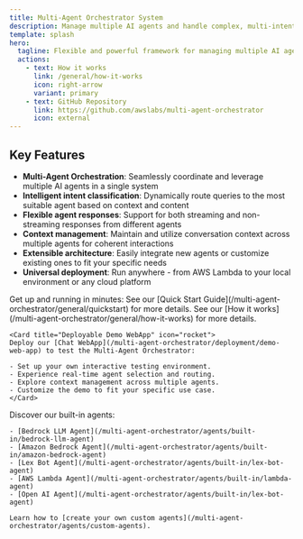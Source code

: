 ```yaml
---
title: Multi-Agent Orchestrator System
description: Manage multiple AI agents and handle complex, multi-intent conversations
template: splash
hero:
  tagline: Flexible and powerful framework for managing multiple AI agents and handling complex conversations 🤖🚀
  actions:
    - text: How it works
      link: /general/how-it-works
      icon: right-arrow
      variant: primary      
    - text: GitHub Repository
      link: https://github.com/awslabs/multi-agent-orchestrator
      icon: external
---
```



## Key Features

- **Multi-Agent Orchestration**: Seamlessly coordinate and leverage multiple AI agents in a single system
- **Intelligent intent classification**: Dynamically route queries to the most suitable agent based on context and content
- **Flexible agent responses**: Support for both streaming and non-streaming responses from different agents
- **Context management**: Maintain and utilize conversation context across multiple agents for coherent interactions
- **Extensible architecture**: Easily integrate new agents or customize existing ones to fit your specific needs
- **Universal deployment**: Run anywhere - from AWS Lambda to your local environment or any cloud platform

<CardGrid>
  <Card title="Quick Installation" icon="rocket">
    Get up and running in minutes:
    See our [Quick Start Guide](/multi-agent-orchestrator/general/quickstart) for more details.
  </Card>

  <Card title="How it works" icon="rocket">
    See our [How it works](/multi-agent-orchestrator/general/how-it-works) for more details.
  </Card>

	<Card title="Deployable Demo WebApp" icon="rocket">
	Deploy our [Chat WebApp](/multi-agent-orchestrator/deployment/demo-web-app) to test the Multi-Agent Orchestrator:

	- Set up your own interactive testing environment.
	- Experience real-time agent selection and routing.
	- Explore context management across multiple agents.
	- Customize the demo to fit your specific use case.
	</Card>

  <Card title="Powerful Agents" icon="puzzle">
    Discover our built-in agents:

    - [Bedrock LLM Agent](/multi-agent-orchestrator/agents/built-in/bedrock-llm-agent)
    - [Amazon Bedrock Agent](/multi-agent-orchestrator/agents/built-in/amazon-bedrock-agent)
    - [Lex Bot Agent](/multi-agent-orchestrator/agents/built-in/lex-bot-agent)
    - [AWS Lambda Agent](/multi-agent-orchestrator/agents/built-in/lambda-agent)
    - [Open AI Agent](/multi-agent-orchestrator/agents/built-in/lex-bot-agent)

    Learn how to [create your own custom agents](/multi-agent-orchestrator/agents/custom-agents).
  </Card>

</CardGrid>


